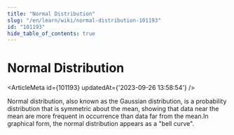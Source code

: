 ```yaml
---
title: "Normal Distribution"
slug: "/en/learn/wiki/normal-distribution-101193"
id: "101193"
hide_table_of_contents: true
---
```



# Normal Distribution

<ArticleMeta id={101193} updatedAt={'2023-09-26 13:58:54'} />
<div className='border-solid border-b border-t-0 my-4 border-[var(--ifm-color-gray-300)]' />

Normal distribution, also known as the Gaussian distribution, is a probability distribution that is symmetric about the mean, showing that data near the mean are more frequent in occurrence than data far from the mean.In graphical form, the normal distribution appears as a "bell curve".
